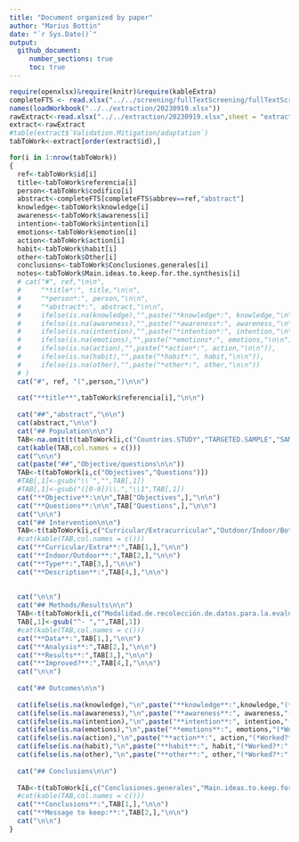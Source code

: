 ```yaml
---
title: "Document organized by paper"
author: "Marius Bottin"
date: "`r Sys.Date()`"
output: 
  github_document:
     number_sections: true
     toc: true
---
```


```r
require(openxlsx)&require(knitr)&require(kableExtra)
completeFTS <- read.xlsx("../../screening/fullTextScreening/fullTextScreening.xlsx")
names(loadWorkbook("../../extraction/20230919.xlsx"))
rawExtract<-read.xlsx("../../extraction/20230919.xlsx",sheet = "extraction ",startRow = 2)
extract<-rawExtract
#table(extract$`Validation.Mitigation/adaptation`)
tabToWork<-extract[order(extract$id),]
```

```r
for(i in 1:nrow(tabToWork))
{
  ref<-tabToWork$id[i]
  title<-tabToWork$referencia[i]
  person<-tabToWork$codifico[i]
  abstract<-completeFTS[completeFTS$abbrev==ref,"abstract"]
  knowledge<-tabToWork$knowledge[i]
  awareness<-tabToWork$awareness[i]
  intention<-tabToWork$intention[i]
  emotions<-tabToWork$emotion[i]
  action<-tabToWork$action[i]
  habit<-tabToWork$habit[i]
  other<-tabToWork$Other[i]
  conclusions<-tabToWork$Conclusiones.generales[i]
  notes<-tabToWork$Main.ideas.to.keep.for.the.synthesis[i]
  # cat("#", ref,"\n\n",
  #     "*title*:", title,"\n\n",
  #     "*person*:", person,"\n\n",
  #     "*abstract*:", abstract,"\n\n",
  #     ifelse(is.na(knowledge),"",paste("*knowledge*:", knowledge,"\n\n")),
  #     ifelse(is.na(awareness),"",paste("*awareness*:", awareness,"\n\n")),
  #     ifelse(is.na(intention),"",paste("*intention*:", intention,"\n\n")),
  #     ifelse(is.na(emotions),"",paste("*emotions*:", emotions,"\n\n")),
  #     ifelse(is.na(action),"",paste("*action*:", action,"\n\n")),
  #     ifelse(is.na(habit),"",paste("*habit*:", habit,"\n\n")),
  #     ifelse(is.na(other),"",paste("*other*:", other,"\n\n"))
  # )
  cat("#", ref, "(",person,")\n\n")
  
  cat("**title**",tabToWork$referencia[i],"\n\n")
  
  cat("##","abstract","\n\n")
  cat(abstract,"\n\n")
  cat("## Population\n\n")
  TAB<-na.omit(t(tabToWork[i,c("Countries.STUDY","TARGETED.SAMPLE","SAMPLE","sample.size","age_min","age_max","mean.age","urban.vs.rural")]))
  cat(kable(TAB,col.names = c()))
  cat("\n\n")
  cat(paste("##","Objective/questions\n\n"))
  TAB<-t(tabToWork[i,c("Objectives","Questions")])
  #TAB[,1]<-gsub("\\`","",TAB[,1])
  #TAB[,1]<-gsub("([0-9])\\.","\\1",TAB[,1])
  cat("**Objective**:\n\n",TAB["Objectives",],"\n\n")
  cat("**Questions**:\n\n",TAB["Questions",],"\n\n")
  cat("\n\n")
  cat("## Intervention\n\n")
  TAB<-t(tabToWork[i,c("Curricular/Extracurricular","Outdoor/Indoor/Both","Type.of.intervention","Descripcion.de.intervención")])
  #cat(kable(TAB,col.names = c()))
  cat("**Curricular/Extra**:",TAB[1,],"\n\n")
  cat("**Indoor/Outdoor**:",TAB[2,],"\n\n")
  cat("**Type**:",TAB[3,],"\n\n")
  cat("**Description**:",TAB[4,],"\n\n")
  
  
  cat("\n\n")
  cat("## Methods/Results\n\n")
  TAB<-t(tabToWork[i,c("Modalidad.de.recolección.de.datos.para.la.evaluación.del.efecto","Analysis.technique","Resultados.obtenidos.por.cada.outcome","Which.aspect.has.improved.or.not?")])
  TAB[,1]<-gsub("^- ","",TAB[,1])
  #cat(kable(TAB,col.names = c()))
  cat("**Data**:",TAB[1,],"\n\n")
  cat("**Analysis**:",TAB[2,],"\n\n")
  cat("**Results**:",TAB[3,],"\n\n")
  cat("**Improved?**:",TAB[4,],"\n\n")
  cat("\n\n")
  
  cat("## Outcomes\n\n")
  
  cat(ifelse(is.na(knowledge),"\n",paste("**knowledge**:",knowledge,"(*Worked?*:",tabToWork$`knowledge.did.it.work?`[i], ")\n\n")))
  cat(ifelse(is.na(awareness),"\n",paste("**awareness**:", awareness,"(*Worked?*:",tabToWork$`awareness.did.it.work?`[i],")\n\n")))
  cat(ifelse(is.na(intention),"\n",paste("**intention**:", intention,"(*Worked?*:",tabToWork$`intention.,.did.it.work?`[i],")\n\n")))
  cat(ifelse(is.na(emotions),"\n",paste("**emotions**:", emotions,"(*Worked?*:",tabToWork$`emotion,.did.it.work?`[i],")\n\n")))
  cat(ifelse(is.na(action),"\n",paste("**action**:", action,"(*Worked?*:",tabToWork$`action,.did.it.work?`[i],")\n\n")))
  cat(ifelse(is.na(habit),"\n",paste("**habit**:", habit,"(*Worked?*:",tabToWork$`habit,.did.it.work?`[i],")\n\n")))
  cat(ifelse(is.na(other),"\n",paste("**other**:", other,"(*Worked?*:",tabToWork$`Other,.did.it.work`[i],")\n\n")))
  
  cat("## Conclusions\n\n")
  
  TAB<-t(tabToWork[i,c("Conclusiones.generales","Main.ideas.to.keep.for.the.synthesis")])
  #cat(kable(TAB,col.names = c()))
  cat("**Conclusions**:",TAB[1,],"\n\n")
  cat("**Message to keep:**:",TAB[2,],"\n\n")
  cat("\n\n")
}
```

